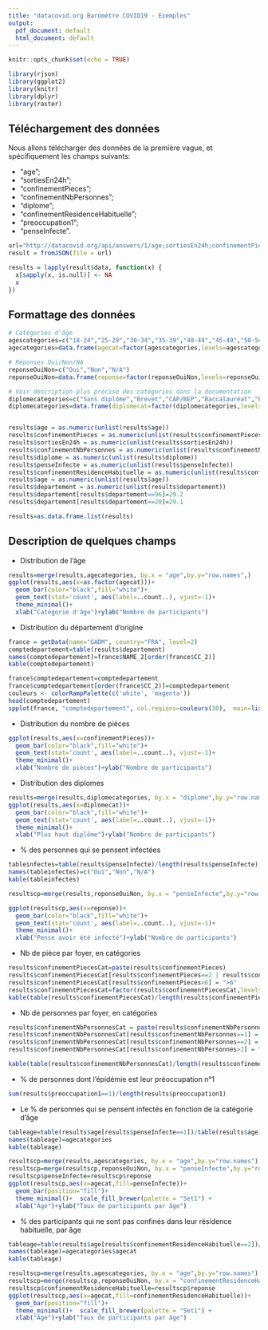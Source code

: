 ```yaml
---
title: "datacovid.org Baromètre COVID19 - Exemples"
output:
  pdf_document: default
  html_document: default
---
```


```r
knitr::opts_chunk$set(echo = TRUE)
```

```r
library(rjson)
library(ggplot2)
library(knitr)
library(dplyr)
library(raster)
```

## Téléchargement des données

Nous allons télécharger des données de la première vague, et spécifiquement les champs suivants:

- "age";
- "sortiesEn24h";
- "confinementPieces";
- "confinementNbPersonnes";
- "diplome";
- "confinementResidenceHabituelle";
- "preoccupation1";
- "penseInfecte".

```r
url="http://datacovid.org/api/answers/1/age;sortiesEn24h;confinementPieces;confinementNbPersonnes;diplome;confinementResidenceHabituelle;preoccupation1;penseInfecte;departement"
result = fromJSON(file = url)

results = lapply(result$data, function(x) {
  x[sapply(x, is.null)] <- NA
  x
})
```

## Formattage des données

```r
# Catégories d'âge
agescategories=c("18-24","25-29","30-34","35-39","40-44","45-49","50-54","55-59","60-64",">=65")
agecategories=data.frame(agecat=factor(agescategories,levels=agescategories))

# Réponses Oui/Non/NA
reponseOuiNon=c("Oui","Non","N/A")
reponseOuiNon=data.frame(reponse=factor(reponseOuiNon,levels=reponseOuiNon))

# Voir description plus précise des catégories dans la documentation
diplomecategories=c("Sans diplôme","Brevet","CAP/BEP","Baccalauréat","Bac +1/+2",">Bac +3","Autre","N/A")
diplomecategories=data.frame(diplomecat=factor(diplomecategories,levels=diplomecategories))


results$age = as.numeric(unlist(results$age))
results$confinementPieces = as.numeric(unlist(results$confinementPieces))
results$sortiesEn24h = as.numeric(unlist(results$sortiesEn24h))
results$confinementNbPersonnes = as.numeric(unlist(results$confinementNbPersonnes))
results$diplome = as.numeric(unlist(results$diplome))
results$penseInfecte = as.numeric(unlist(results$penseInfecte))
results$confinementResidenceHabituelle = as.numeric(unlist(results$confinementResidenceHabituelle))
results$age = as.numeric(unlist(results$age))
results$departement = as.numeric(unlist(results$departement))
results$departement[results$departement==96]=29.2
results$departement[results$departement==20]=29.1

results=as.data.frame.list(results)
```

## Description de quelques champs


- Distribution de l'âge
```r
results=merge(results,agecategories, by.x = "age",by.y="row.names",)
ggplot(results,aes(x=as.factor(agecat)))+
  geom_bar(color="black",fill="white")+
  geom_text(stat='count', aes(label=..count..), vjust=-1)+
  theme_minimal()+
  xlab("Catégorie d'âge")+ylab("Nombre de participants")
```

- Distribution du département d'origine

```r
france = getData(name="GADM", country="FRA", level=2)
comptedepartement=table(results$departement)
names(comptedepartement)=france$NAME_2[order(france$CC_2)]
kable(comptedepartement)
```

```r
france$comptedepartement=comptedepartement
france$comptedepartement[order(france$CC_2)]=comptedepartement
couleurs <- colorRampPalette(c('white', 'magenta'))
head(comptedepartement)
spplot(france, "comptedepartement", col.regions=couleurs(30),  main=list(label="Nombre de participants par département",cex=.8))
```

- Distribution du nombre de pièces
```r
ggplot(results,aes(x=confinementPieces))+
  geom_bar(color="black",fill="white")+
  geom_text(stat='count', aes(label=..count..), vjust=-1)+
  theme_minimal()+
  xlab("Nombre de pièces")+ylab("Nombre de participants")
```
- Distribution des diplomes
```r
results=merge(results,diplomecategories, by.x = "diplome",by.y="row.names")
ggplot(results,aes(x=diplomecat))+
  geom_bar(color="black",fill="white")+
  geom_text(stat='count', aes(label=..count..), vjust=-1)+
  theme_minimal()+
  xlab("Plus haut diplôme")+ylab("Nombre de participants")
```

- % des personnes qui se pensent infectées
```r
tableinfectes=table(results$penseInfecte)/length(results$penseInfecte)
names(tableinfectes)=c("Oui","Non","N/A")
kable(tableinfectes)
```

```r
resultscp=merge(results,reponseOuiNon, by.x = "penseInfecte",by.y="row.names")

ggplot(resultscp,aes(x=reponse))+
  geom_bar(color="black",fill="white")+
  geom_text(stat='count', aes(label=..count..), vjust=-1)+
  theme_minimal()+
  xlab("Pense avoir été infecté")+ylab("Nombre de participants")
```

- Nb de pièce par foyer, en catégories

```r
results$confinementPiecesCat=paste(results$confinementPieces)
results$confinementPiecesCat[results$confinementPieces==2 | results$confinementPieces==3] = "2-3"
results$confinementPiecesCat[results$confinementPieces>6] = ">6"
results$confinementPiecesCat=factor(results$confinementPiecesCat,levels=c("1","2-3","4","5","6",">6"))
kable(table(results$confinementPiecesCat)/length(results$confinementPiecesCat))
```

- Nb de personnes par foyer, en catégories
```r
results$confinementNbPersonnesCat = paste(results$confinementNbPersonnes)
results$confinementNbPersonnesCat[results$confinementNbPersonnes==1] = "Seul" 
results$confinementNbPersonnesCat[results$confinementNbPersonnes==2] = "Deux" 
results$confinementNbPersonnesCat[results$confinementNbPersonnes>2] = "Plusieurs" 

kable(table(results$confinementNbPersonnesCat)/length(results$confinementNbPersonnesCat))
```

- % de personnes dont l'épidémie est leur préoccupation n°1
```r
sum(results$preoccupation1==1)/length(results$preoccupation1)
```

- Le % de personnes qui se pensent infectés en fonction de la catégorie d'âge
```r
tableage=table(results$age[results$penseInfecte==1])/table(results$age)
names(tableage)=agecategories
kable(tableage)
```

```r
resultscp=merge(results,agescategories, by.x = "age",by.y="row.names")
resultscp=merge(resultscp,reponseOuiNon, by.x = "penseInfecte",by.y="row.names")
resultscp$penseInfecte=resultscp$reponse
ggplot(resultscp,aes(x=agecat,fill=penseInfecte))+
  geom_bar(position="fill")+
  theme_minimal()+  scale_fill_brewer(palette = "Set1") +
  xlab("Âge")+ylab("Taux de participants par âge")
```

- % des participants qui ne sont pas confinés dans leur résidence habituelle, par âge

```r
tableage=table(results$age[results$confinementResidenceHabituelle==2])/table(table(results$age))
names(tableage)=agecategories$agecat
kable(tableage)
```

```r
resultscp=merge(results,agescategories, by.x = "age",by.y="row.names")
resultscp=merge(resultscp,reponseOuiNon, by.x = "confinementResidenceHabituelle",by.y="row.names")
resultscp$confinementResidenceHabituelle=resultscp$reponse
ggplot(resultscp,aes(x=agecat,fill=confinementResidenceHabituelle))+
  geom_bar(position="fill")+
  theme_minimal()+  scale_fill_brewer(palette = "Set1") +
  xlab("Âge")+ylab("Taux de participants par âge")
```